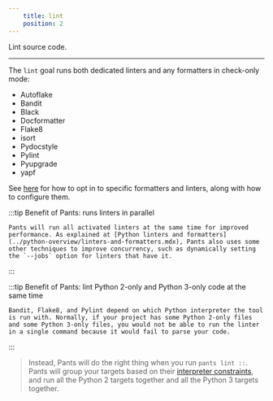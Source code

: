 ```yaml
---
    title: lint
    position: 2
---
```


Lint source code.

---

The `lint` goal runs both dedicated linters and any formatters in check-only mode:

- Autoflake
- Bandit
- Black
- Docformatter
- Flake8
- isort
- Pydocstyle
- Pylint
- Pyupgrade
- yapf

See [here](../python-overview/linters-and-formatters.mdx) for how to opt in to specific formatters and linters, along with how to configure them.

:::tip Benefit of Pants: runs linters in parallel

    Pants will run all activated linters at the same time for improved performance. As explained at [Python linters and formatters](../python-overview/linters-and-formatters.mdx), Pants also uses some other techniques to improve concurrency, such as dynamically setting the `--jobs` option for linters that have it.

:::

:::tip Benefit of Pants: lint Python 2-only and Python 3-only code at the same time

    Bandit, Flake8, and Pylint depend on which Python interpreter the tool is run with. Normally, if your project has some Python 2-only files and some Python 3-only files, you would not be able to run the linter in a single command because it would fail to parse your code.

:::

> Instead, Pants will do the right thing when you run `pants lint ::`. Pants will group your targets based on their [interpreter constraints](../python-overview/interpreter-compatibility.mdx), and run all the Python 2 targets together and all the Python 3 targets together.



